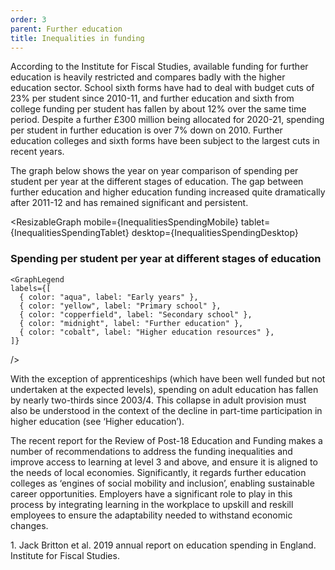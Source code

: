 ```yaml
---
order: 3
parent: Further education
title: Inequalities in funding
---
```



<div>

According to the Institute for Fiscal Studies, available funding for further
education is heavily restricted and compares badly with the higher education
sector.<FootnoteLink text="1"/> School sixth forms have
had to deal with budget cuts of 23% per
student since 2010-11, and further education and sixth from college funding
per student has fallen by about 12% over the same time period. Despite a
further £300 million being allocated for 2020-21, spending per student in
further education is over 7% down on 2010. Further education colleges and
sixth forms have been subject to the largest cuts in recent years.

The graph below shows the year on year comparison of spending per student per
year at the different stages of education. The gap between further education and
higher education funding increased quite dramatically after 2011-12 and has
remained significant and persistent.

</div>

<ResearchImage imageName="inequalities-in-funding.jpg" />

<ResizableGraph
  mobile={InequalitiesSpendingMobile}
  tablet={InequalitiesSpendingTablet}
  desktop={InequalitiesSpendingDesktop}
>
  ### Spending per student per year at different stages of education

    <GraphLegend
    labels={[
      { color: "aqua", label: "Early years" },
      { color: "yellow", label: "Primary school" },
      { color: "copperfield", label: "Secondary school" },
      { color: "midnight", label: "Further education" },
      { color: "cobalt", label: "Higher education resources" },
    ]}
  />
</ResizableGraph>

With the exception of apprenticeships (which have been well funded but not
undertaken at the expected levels), spending on adult education has fallen by
nearly two-thirds since 2003/4. This collapse in adult provision must also be
understood in the context of the decline in part-time participation in higher
education (see ‘Higher education’).

The recent report for the Review of Post-18 Education and Funding makes a number
of recommendations to address the funding inequalities and improve access to
learning at level 3 and above, and ensure it is aligned to the needs of local
economies. Significantly, it regards further education colleges as ‘engines of
social mobility and inclusion’, enabling sustainable career opportunities.
Employers have a significant role to play in this process by integrating
learning in the workplace to upskill and reskill employees to ensure the
adaptability needed to withstand economic changes.

<Footnotes>
	1. Jack Britton et al. 2019 annual report on education spending in England. Institute for Fiscal Studies.
</Footnotes>
